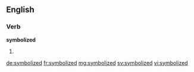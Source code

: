 ==English==

===Verb===
'''symbolized'''

# {{past of|symbolize}}

[[de:symbolized]]
[[fr:symbolized]]
[[mg:symbolized]]
[[sv:symbolized]]
[[vi:symbolized]]